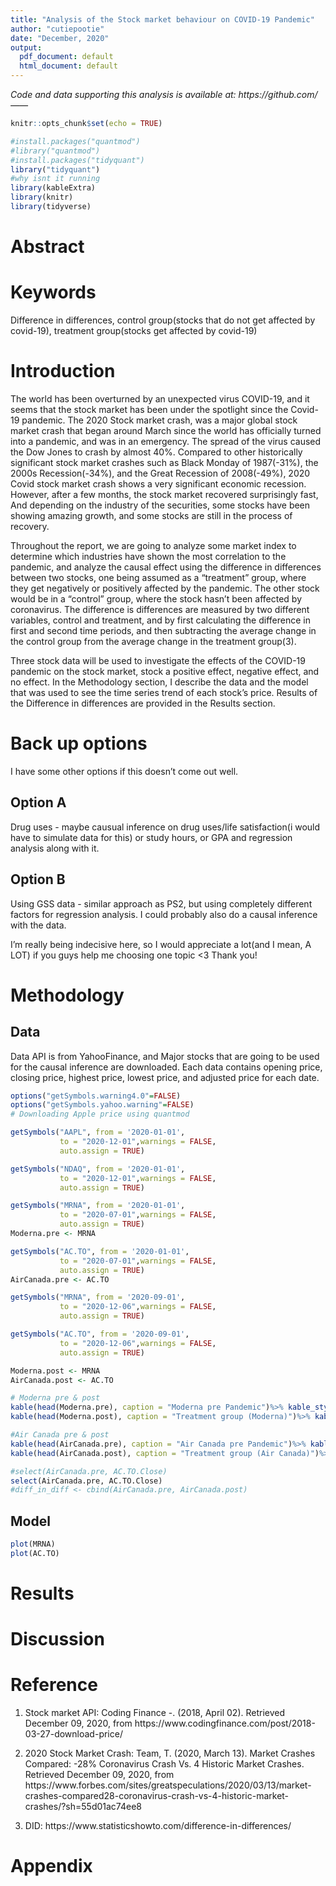 ```yaml
---
title: "Analysis of the Stock market behaviour on COVID-19 Pandemic"
author: "cutiepootie"
date: "December, 2020"
output:
  pdf_document: default
  html_document: default
---
```

*Code and data supporting this analysis is available at: https://github.com/------*
```r
knitr::opts_chunk$set(echo = TRUE)
```

```r
#install.packages("quantmod")
#library("quantmod")
#install.packages("tidyquant")
library("tidyquant")
#why isnt it running
library(kableExtra)
library(knitr)
library(tidyverse)
```
# Abstract  

# Keywords  
Difference in differences, 
control group(stocks that do not get affected by covid-19), treatment group(stocks get affected by covid-19)

# Introduction
The world has been overturned by an unexpected virus COVID-19, and it seems that the stock market has been under the spotlight since the Covid-19 pandemic. The 2020 Stock market crash, was a major global stock market crash that began around March since the world has officially turned into a pandemic, and was in an emergency. The spread of the virus caused the Dow Jones to crash by almost 40%. Compared to other historically significant stock market crashes such as Black Monday of 1987(-31%), the 2000s Recession(-34%), and the Great Recession of 2008(-49%), 2020 Covid stock market crash shows a very significant economic recession. However, after a few months, the stock market recovered surprisingly fast, And depending on the industry of the securities, some stocks have been showing amazing growth, and some stocks are still in the process of recovery.  

Throughout the report, we are going to analyze some market index to determine which industries have shown the most correlation to the pandemic, and analyze the causal effect using the difference in differences between two stocks, one being assumed as a "treatment" group, where they get negatively or positively affected by the pandemic. The other stock would be in a "control" group, where the stock hasn't been affected by coronavirus. The difference is differences are measured by two different variables, control and treatment, and by first calculating the difference in first and second time periods, and then subtracting the average change in the control group from the average change in the treatment group(3).  

Three stock data will be used to investigate the effects of the COVID-19 pandemic on the stock market, stock a positive effect, negative effect, and no effect. In the Methodology section, I describe the data and the model that was used to see the time series trend of each stock's price. Results of the Difference in differences are provided in the Results section.  

# Back up options
I have some other options if this doesn't come out well. 

## Option A
Drug uses - maybe causual inference on drug uses/life satisfaction(i would have to simulate data for this) or study hours, or GPA
and regression analysis along with it.   

## Option B
Using GSS data - similar approach as PS2, but using completely different factors for regression analysis. 
I could probably also do a causal inference with the data.   

I'm really being indecisive here, so I would appreciate a lot(and I mean, A LOT) if you guys help me choosing one topic <3 Thank you!

# Methodology

## Data
Data API is from YahooFinance, and Major stocks that are going to be used for the causal inference are downloaded. Each data contains opening price, closing price, highest price, lowest price, and adjusted price for each date. 
```r
options("getSymbols.warning4.0"=FALSE)
options("getSymbols.yahoo.warning"=FALSE)
# Downloading Apple price using quantmod

getSymbols("AAPL", from = '2020-01-01',
           to = "2020-12-01",warnings = FALSE,
           auto.assign = TRUE)

getSymbols("NDAQ", from = '2020-01-01',
           to = "2020-12-01",warnings = FALSE,
           auto.assign = TRUE)

getSymbols("MRNA", from = '2020-01-01',
           to = "2020-07-01",warnings = FALSE,
           auto.assign = TRUE)
Moderna.pre <- MRNA

getSymbols("AC.TO", from = '2020-01-01',
           to = "2020-07-01",warnings = FALSE,
           auto.assign = TRUE)
AirCanada.pre <- AC.TO

getSymbols("MRNA", from = '2020-09-01',
           to = "2020-12-06",warnings = FALSE,
           auto.assign = TRUE)

getSymbols("AC.TO", from = '2020-09-01',
           to = "2020-12-06",warnings = FALSE,
           auto.assign = TRUE)

Moderna.post <- MRNA
AirCanada.post <- AC.TO
```

```r

# Moderna pre & post
kable(head(Moderna.pre), caption = "Moderna pre Pandemic")%>% kable_styling(latex_options = "HOLD_position")
kable(head(Moderna.post), caption = "Treatment group (Moderna)")%>% kable_styling(latex_options = "HOLD_position")

#Air Canada pre & post 
kable(head(AirCanada.pre), caption = "Air Canada pre Pandemic")%>% kable_styling(latex_options = "HOLD_position")
kable(head(AirCanada.post), caption = "Treatment group (Air Canada)")%>% kable_styling(latex_options = "HOLD_position")
```

```r
#select(AirCanada.pre, AC.TO.Close)
select(AirCanada.pre, AC.TO.Close)
#diff_in_diff <- cbind(AirCanada.pre, AirCanada.post)

```



## Model
```r
plot(MRNA)
plot(AC.TO)
```

# Results 

# Discussion


# Reference
1. Stock market API: Coding Finance -. (2018, April 02). Retrieved December 09, 2020, from https://www.codingfinance.com/post/2018-03-27-download-price/

2. 2020 Stock Market Crash: Team, T. (2020, March 13). Market Crashes Compared: -28% Coronavirus Crash Vs. 4 Historic Market Crashes. Retrieved December 09, 2020, from https://www.forbes.com/sites/greatspeculations/2020/03/13/market-crashes-compared28-coronavirus-crash-vs-4-historic-market-crashes/?sh=55d01ac74ee8

3. DID: https://www.statisticshowto.com/difference-in-differences/

# Appendix

